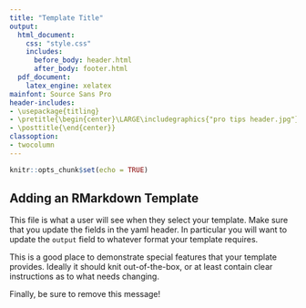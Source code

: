 ```yaml
---
title: "Template Title"
output:
  html_document: 
    css: "style.css"
    includes:
      before_body: header.html
      after_body: footer.html
  pdf_document: 
    latex_engine: xelatex
mainfont: Source Sans Pro
header-includes:
- \usepackage{titling}
- \pretitle{\begin{center}\LARGE\includegraphics{"pro tips header.jpg"}\\[\bigskipamount]}
- \posttitle{\end{center}}
classoption:
- twocolumn
---
```


```r
knitr::opts_chunk$set(echo = TRUE)
```

## Adding an RMarkdown Template

This file is what a user will see when they select your template. Make sure that you update the fields in the yaml header. In particular you will want to update the `output` field to whatever format your template requires.

This is a good place to demonstrate special features that your template provides. Ideally it should knit out-of-the-box, or at least contain clear instructions as to what needs changing.

Finally, be sure to remove this message!
